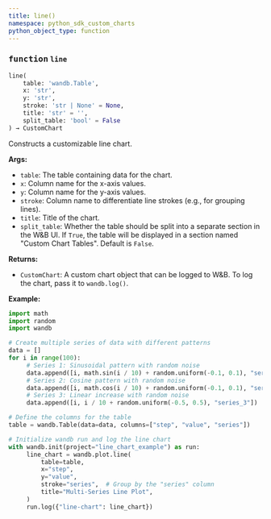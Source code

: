 ```yaml
---
title: line()
namespace: python_sdk_custom_charts
python_object_type: function
---
```


<Card title="View the source code" href="https://github.com/wandb/wandb/blob/main/wandb/plot/line.py" icon="github"/>




### <kbd>function</kbd> `line`

```python
line(
    table: 'wandb.Table',
    x: 'str',
    y: 'str',
    stroke: 'str | None' = None,
    title: 'str' = '',
    split_table: 'bool' = False
) → CustomChart
```

Constructs a customizable line chart. 



**Args:**
 
 - `table`:   The table containing data for the chart. 
 - `x`:  Column name for the x-axis values. 
 - `y`:  Column name for the y-axis values. 
 - `stroke`:  Column name to differentiate line strokes (e.g., for  grouping lines). 
 - `title`:  Title of the chart. 
 - `split_table`:  Whether the table should be split into a separate section  in the W&B UI. If `True`, the table will be displayed in a section named  "Custom Chart Tables". Default is `False`. 



**Returns:**
 
 - `CustomChart`:  A custom chart object that can be logged to W&B. To log the  chart, pass it to `wandb.log()`. 



**Example:**
 

```python
import math
import random
import wandb

# Create multiple series of data with different patterns
data = []
for i in range(100):
     # Series 1: Sinusoidal pattern with random noise
     data.append([i, math.sin(i / 10) + random.uniform(-0.1, 0.1), "series_1"])
     # Series 2: Cosine pattern with random noise
     data.append([i, math.cos(i / 10) + random.uniform(-0.1, 0.1), "series_2"])
     # Series 3: Linear increase with random noise
     data.append([i, i / 10 + random.uniform(-0.5, 0.5), "series_3"])

# Define the columns for the table
table = wandb.Table(data=data, columns=["step", "value", "series"])

# Initialize wandb run and log the line chart
with wandb.init(project="line_chart_example") as run:
     line_chart = wandb.plot.line(
         table=table,
         x="step",
         y="value",
         stroke="series",  # Group by the "series" column
         title="Multi-Series Line Plot",
     )
     run.log({"line-chart": line_chart})
``` 
